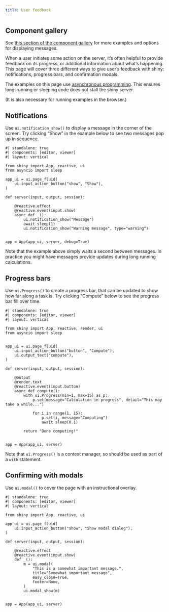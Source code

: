 ```yaml
---
title: User feedback
---
```


:::{.callout-note}
## Component gallery

See [this section of the component gallery](../components/#display-messages) for more examples and options for displaying messages.
:::

When a user initiates some action on the server, it's often helpful to provide feedback
on its progress, or additional information about what's happening.
This page will cover three different ways to give user's feedback with shiny:
notifications, progress bars, and confirmation modals.


:::{.callout-note}
The examples on this page use [asynchronous programming](https://docs.python.org/3/library/asyncio.html).
This ensures long-running or sleeping code does not stall the shiny server.

(It is also necessary for running examples in the browser.)
:::


## Notifications

Use `ui.notification_show()` to display a message in the corner of the screen.
Try clicking "Show" in the example below to see two messages pop up in sequence.

```shinylive-python
#| standalone: true
#| components: [editor, viewer]
#| layout: vertical

from shiny import App, reactive, ui
from asyncio import sleep

app_ui = ui.page_fluid(
    ui.input_action_button("show", "Show"),
)

def server(input, output, session):

    @reactive.effect
    @reactive.event(input.show)
    async def _():
        ui.notification_show("Message")
        await sleep(1)
        ui.notification_show("Warning message", type="warning")


app = App(app_ui, server, debug=True)
```

Note that the example above simply waits a second between messages.
In practice you might have messages provide updates during long running calculations.


## Progress bars

Use `ui.Progress()` to create a progress bar, that can be updated to show how far along a task is.
Try clicking "Compute" below to see the progress bar fill over time.

```shinylive-python
#| standalone: true
#| components: [editor, viewer]
#| layout: vertical

from shiny import App, reactive, render, ui
from asyncio import sleep


app_ui = ui.page_fluid(
    ui.input_action_button("button", "Compute"),
    ui.output_text("compute"),
)

def server(input, output, session):

    @output
    @render.text
    @reactive.event(input.button)
    async def compute():
        with ui.Progress(min=1, max=15) as p:
            p.set(message="Calculation in progress", detail="This may take a while...")

            for i in range(1, 15):
                p.set(i, message="Computing")
                await sleep(0.1)

        return "Done computing!"


app = App(app_ui, server)
```

Note that `ui.Progress()` is a context manager, so should be used as part of a `with` statement.

## Confirming with modals

Use `ui.modal()` to cover the page with an instructional overlay.

```shinylive-python
#| standalone: true
#| components: [editor, viewer]
#| layout: vertical

from shiny import App, reactive, ui

app_ui = ui.page_fluid(
    ui.input_action_button("show", "Show modal dialog"),
)

def server(input, output, session):

    @reactive.effect
    @reactive.event(input.show)
    def _():
        m = ui.modal(
            "This is a somewhat important message.",
            title="Somewhat important message",
            easy_close=True,
            footer=None,
        )
        ui.modal_show(m)


app = App(app_ui, server)
```
